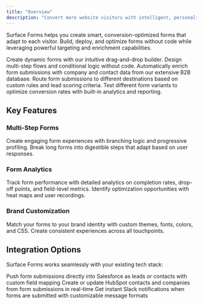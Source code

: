 ```yaml
---
title: "Overview"
description: "Convert more website visitors with intelligent, personalized forms"
---
```


Surface Forms helps you create smart, conversion-optimized forms that adapt to each visitor. Build, deploy, and optimize forms without code while leveraging powerful targeting and enrichment capabilities.

<CardGroup cols={2}>
  <Card title="Form Builder" icon="wand-magic-sparkles" href="/surface-forms/form-builder">
    Create dynamic forms with our intuitive drag-and-drop builder. Design multi-step flows and conditional logic without code.
  </Card>
  
  <Card title="Built-in Enrichment" icon="database" href="/surface-forms/enrichment">
    Automatically enrich form submissions with company and contact data from our extensive B2B database.
  </Card>

  <Card title="Conditional Routing" icon="route" href="/surface-forms/conditional-routing">
    Route form submissions to different destinations based on custom rules and lead scoring criteria.
  </Card>

  <Card title="A/B Testing" icon="flask" href="/surface-forms/ab-testing">
    Test different form variants to optimize conversion rates with built-in analytics and reporting.
  </Card>
</CardGroup>

## Key Features

### Multi-Step Forms
Create engaging form experiences with branching logic and progressive profiling. Break long forms into digestible steps that adapt based on user responses.

### Form Analytics
Track form performance with detailed analytics on completion rates, drop-off points, and field-level metrics. Identify optimization opportunities with heat maps and user recordings.

### Brand Customization
Match your forms to your brand identity with custom themes, fonts, colors, and CSS. Create consistent experiences across all touchpoints.

## Integration Options

Surface Forms works seamlessly with your existing tech stack:

<CardGroup cols={2}>
    <Card title="Salesforce" icon="salesforce">
    Push form submissions directly into Salesforce as leads or contacts with custom field mapping
  </Card>
  
  <Card title="HubSpot" icon="hubspot">
    Create or update HubSpot contacts and companies from form submissions in real-time
  </Card>
  
  <Card title="Slack" icon="slack">
    Get instant Slack notifications when forms are submitted with customizable message formats
  </Card>
</CardGroup>
